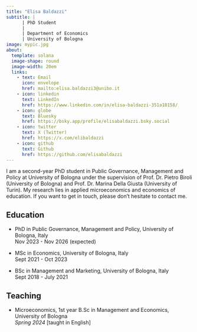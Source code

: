 ```yaml
---
title: "Elisa Baldazzi"
subtitle: |
      | PhD Student
      |
      | Department of Economics
      | University of Bologna
image: mypic.jpg
about:
  template: solana
  image-shape: round
  image-width: 20em
  links:
    - text: Email
      icon: envelope
      href: mailto:elisa.baldazzi3@unibo.it
    - icon: linkedin
      text: LinkedIn
      href: https://www.linkedin.com/in/elisa-baldazzi-351a18158/
    - icon: globe
      text: Bluesky
      href: https://bsky.app/profile/elisabaldazzi.bsky.social
    - icon: twitter
      text: X (Twitter)
      href: https://x.com/elibaldazzi
    - icon: github
      text: Github
      href: https://github.com/elisabaldazzi
---
```


I am a second-year PhD student in Public Governance, Management and Policy at [University of Bologna](https://www.unibo.it/en/homepage){style="text-decoration: none"} under the supervision of Prof. Dr. [Pietro Biroli](https://sites.google.com/site/pietrobiroli/){style="text-decoration: none"} (University of Bologna) and Prof. Dr. [Marina Della Giusta](https://mardelgiu.com/){style="text-decoration: none"} (University of Turin). My research lies in applied microeconomics and economics of education. If you want to get in touch, please don't hesitate to contact me.

## **Education**

-   PhD in Public Governance, Management and Policy, University of Bologna, Italy\
    Nov 2023 - Nov 2026 (expected)

-   MSc in Economics, University of Bologna, Italy\
    Sept 2021 - Oct 2023

-   BSc in Management and Marketing, University of Bologna, Italy\
    Sept 2018 - July 2021


## **Teaching**

-   [Microeconomics](https://www.unibo.it/en/study/course-units-transferable-skills-moocs/course-unit-catalogue/course-unit/2024/478326){style="text-decoration: none"}, 1st year B.Sc in Management and Economics, University of Bologna\
    *Spring 2024* \[taught in English\]

